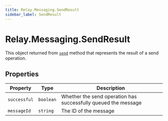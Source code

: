 ```yaml
---
title: Relay.Messaging.SendResult
sidebar_label: SendResult
---
```


[send]: /sdks/realtime-sdk/v2/language/nodejs/messaging#send

# Relay.Messaging.SendResult

This object returned from [`send`][send] method that represents the result of a send operation.

## Properties

| Property | Type | Description |
| -------- | ---- | ----------- |
| `successful` | `boolean` | Whether the send operation has successfully queued the message |
| `messageId` | `string` | The ID of the message |